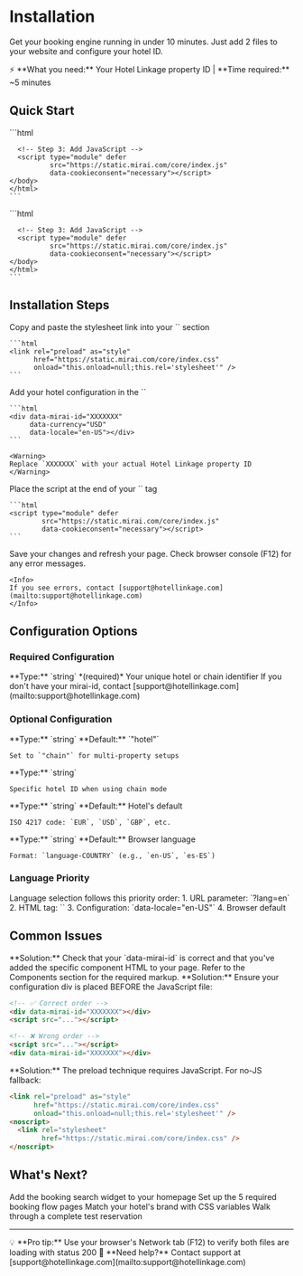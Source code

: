 # Installation

Get your booking engine running in under 10 minutes. Just add 2 files to your website and configure your hotel ID.

<Note>
⚡ **What you need:** Your Hotel Linkage property ID | **Time required:** ~5 minutes
</Note>

## Quick Start

<Tabs>
  <Tab title="Hotel Setup">
    ```html
    <!-- Complete example for a single hotel -->
    <!DOCTYPE html>
    <html lang="en">
    <head>
      <!-- Step 1: Add CSS -->
      <link rel="preload" as="style" 
            href="https://static.mirai.com/core/index.css"
            onload="this.onload=null;this.rel='stylesheet'" />
    </head>
    <body>
      <!-- Step 2: Add Hotel Configuration -->
      <div data-mirai-id="YOUR_HOTEL_ID" 
           data-currency="USD" 
           data-locale="en-US"></div>
      
      <!-- Step 3: Add JavaScript -->
      <script type="module" defer 
              src="https://static.mirai.com/core/index.js" 
              data-cookieconsent="necessary"></script>
    </body>
    </html>
    ```
  </Tab>
  <Tab title="Chain Setup">
    ```html
    <!-- Complete example for a hotel chain -->
    <!DOCTYPE html>
    <html lang="en">
    <head>
      <!-- Step 1: Add CSS -->
      <link rel="preload" as="style" 
            href="https://static.mirai.com/core/index.css"
            onload="this.onload=null;this.rel='stylesheet'" />
    </head>
    <body>
      <!-- Step 2: Add Chain Configuration -->
      <div data-mirai-id="YOUR_CHAIN_ID" 
           data-type="chain"
           data-hotel="SPECIFIC_HOTEL_ID"
           data-currency="EUR" 
           data-locale="es-ES"></div>
      
      <!-- Step 3: Add JavaScript -->
      <script type="module" defer 
              src="https://static.mirai.com/core/index.js" 
              data-cookieconsent="necessary"></script>
    </body>
    </html>
    ```
  </Tab>
</Tabs>

## Installation Steps

<Steps>
  <Step title="Add CSS to Header">
    Copy and paste the stylesheet link into your `<head>` section
    
    ```html
    <link rel="preload" as="style" 
          href="https://static.mirai.com/core/index.css"
          onload="this.onload=null;this.rel='stylesheet'" />
    ```
  </Step>
  
  <Step title="Configure Your Property">
    Add your hotel configuration in the `<body>`
    
    ```html
    <div data-mirai-id="XXXXXXX" 
         data-currency="USD" 
         data-locale="en-US"></div>
    ```
    
    <Warning>
    Replace `XXXXXXX` with your actual Hotel Linkage property ID
    </Warning>
  </Step>
  
  <Step title="Add JavaScript">
    Place the script at the end of your `<body>` tag
    
    ```html
    <script type="module" defer 
            src="https://static.mirai.com/core/index.js" 
            data-cookieconsent="necessary"></script>
    ```
  </Step>
  
  <Step title="Test Your Installation">
    Save your changes and refresh your page. Check browser console (F12) for any error messages.
    
    <Info>
    If you see errors, contact [support@hotellinkage.com](mailto:support@hotellinkage.com)
    </Info>
  </Step>
</Steps>

## Configuration Options

### Required Configuration

<Card title="data-mirai-id" icon="key" color="#ef4444">
  **Type:** `string` *(required)*  
  Your unique hotel or chain identifier
  
  <Info>
  If you don't have your mirai-id, contact [support@hotellinkage.com](mailto:support@hotellinkage.com)
  </Info>
</Card>

### Optional Configuration

<CardGroup cols={2}>
  <Card title="data-type" icon="inbox">
    **Type:** `string` **Default:** `"hotel"`  
    
    Set to `"chain"` for multi-property setups
  </Card>
  
  <Card title="data-hotel" icon="building">
    **Type:** `string`  
    
    Specific hotel ID when using chain mode
  </Card>
  
  <Card title="data-currency" icon="dollar-sign">
    **Type:** `string` **Default:** Hotel's default  
    
    ISO 4217 code: `EUR`, `USD`, `GBP`, etc.
  </Card>
  
  <Card title="data-locale" icon="globe">
    **Type:** `string` **Default:** Browser language  
    
    Format: `language-COUNTRY` (e.g., `en-US`, `es-ES`)
  </Card>
</CardGroup>

### Language Priority

<Note>
Language selection follows this priority order:
1. URL parameter: `?lang=en`
2. HTML tag: `<html lang="en">`
3. Configuration: `data-locale="en-US"`
4. Browser default
</Note>

## Common Issues

<Accordion title="Components not showing up">
  **Solution:** Check that your `data-mirai-id` is correct and that you've added the specific component HTML to your page. Refer to the Components section for the required markup.
</Accordion>

<Accordion title="Console errors about missing property ID">
  **Solution:** Ensure your configuration div is placed BEFORE the JavaScript file:
  
  ```html
  <!-- ✅ Correct order -->
  <div data-mirai-id="XXXXXXX"></div>
  <script src="..."></script>
  
  <!-- ❌ Wrong order -->
  <script src="..."></script>
  <div data-mirai-id="XXXXXXX"></div>
  ```
</Accordion>

<Accordion title="Styles not loading">
  **Solution:** The preload technique requires JavaScript. For no-JS fallback:
  
  ```html
  <link rel="preload" as="style" 
        href="https://static.mirai.com/core/index.css"
        onload="this.onload=null;this.rel='stylesheet'" />
  <noscript>
    <link rel="stylesheet" 
          href="https://static.mirai.com/core/index.css" />
  </noscript>
  ```
</Accordion>

## What's Next?

<CardGroup cols={2}>
  <Card title="Add Search Bar" icon="magnifying-glass" href="/components/finder">
    Add the booking search widget to your homepage
  </Card>
  
  <Card title="Create Booking Pages" icon="file-plus" href="/booking-process/introduction">
    Set up the 5 required booking flow pages
  </Card>
  
  <Card title="Customize Design" icon="palette" href="/variables">
    Match your hotel's brand with CSS variables
  </Card>
  
  <Card title="Test Booking Flow" icon="route" href="/booking-process/booking-rooms">
    Walk through a complete test reservation
  </Card>
</CardGroup>

---

<Info>
💡 **Pro tip:** Use your browser's Network tab (F12) to verify both files are loading with status 200
</Info>

<Info>
💬 **Need help?** Contact support at [support@hotellinkage.com](mailto:support@hotellinkage.com)
</Info>